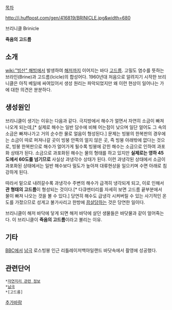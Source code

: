 [[목차]]

http://i.huffpost.com/gen/416819/BRINICLE.jpg&width=680

브리니클
Brinicle

'''죽음의 고드름'''
== 소개 ==
[[wiki:"빙산" 해빙]]에서 발생하여 [[해저]]까지 이어지는 바다 [[고드름]]. 고밀도 염수를 뜻하는 브라인(Brine)과 고드름(Icicle)의 합성어다. 1960년대 처음으로 알려지기 시작한 브리니클은 아직 베일에 싸여있어서 생성 원리는 파악되었지만 왜 이런 현상이 일어나는 가에 대한 의견은 분분하다.

== 생성원인 ==
브리니클이 생기는 이유는 다음과 같다. 극지방에서 해수가 얼면서 자연히 소금이 빠져나오게 되는데,[* 실제로 해수는 일반 담수에 비해 어는점이 낮으며 일단 얼어도 그 속의 소금은 빠져나가고 거의 순수한 물로 얼음이 형성된다.] 문제는 빙붕의 한복판의 경우에는 소금이 따로 퍼져나갈 곳이 빙붕 안쪽의 얼지 않은 곳, 즉 빙붕 아래밖에 없다는 것으로, 빙붕 한복판으로 해수가 얼어가게 될수록 빙붕에 갇힌 해수는 소금으로 인하여 과포화 상태가 된다. 소금으로 과포화된 해수는 물의 형태를 하고 있지만 '''실제로는 영하 45도에서 60도를 넘기므로''' 사실상 과냉각수 상태가 된다. 이런 과냉각된 상태에서 소금이 과포화된 상태에서는 일반 해수보다 밀도가 높아져 대류현상을 일으키며 수면 아래로 침강하게 된다.

따라서 밑으로 내려갈수록 과냉각수 주변의 해수가 급격히 냉각되게 되고, 이로 인해서 '''관 형태의 고드름'''이 형성되는 것이다.[* 다큐멘터리를 자세히 보면 고드름 끝부분에서 물이 빠져 나오는 것을 볼 수 있다.] 당연히 해수도 급냉각 시켜버릴 수 있는 사기적인 온도를 가졌으므로 성게고 불가사리고 한방에 [[끔살]]당하는 것은 당연한 일이다.

브리니클이 해저 바닥에 닿게 되면 해저 바닥에 살던 생물들은 바닷물과 같이 얼어죽는다. 이 브리니클이 '''죽음의 고드름'''이라고 불리는 이유.

== 기타 ==
[[BBC]]에서 [[남극]] 로스빙붕 인근 리틀레이저백아일랜드 바닷속에서 촬영에 성공했다. 
== 관련단어 ==
 *[[자연지리 관련 정보]]
 *[[남극]]
 *[고드름]

[[추가바람]]
